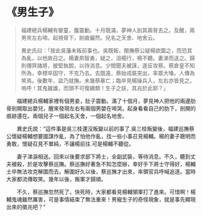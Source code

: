 # 《男生子》

> 福建總兵楊輔有孌童，腹震動。十月既滿，夢神人剖其兩脅去之。及醒，兩男夾左右啼。起視脅下，剖痕儼然。兒名之天舍、地舍云。
>
> 異史氏曰：「按此吳藩未叛前事也。吳既叛，閩撫蔡公疑楊欲圖之，而恐其為亂，以他故召之。楊妻夙智勇，疑之，沮楊行，楊不聽。妻涕而送之。歸則傳齊諸將，披堅執銳，以待消息。少間聞夫被誅，遂反攻蔡。蔡倉皇不知所為，幸標卒固守，不克乃去。去既遠，蔡始戎裝突出，率眾大嗓。人傳為笑焉。後數年，盜乃就撫。未幾蔡暴亡；臨卒見楊操兵入，左右亦皆見之。嗚呼！其鬼雖雄，而頭不可復續類！生子之妖，其兆於此耶？」

&emsp;&emsp;福建總兵楊輔家裡有個男妾，肚子震動。滿了十個月，夢見神人把他的兩邊肋骨剖開取出嬰兒，醒來發現左右有兩個男嬰在啼哭。起身看看自己的肋下，剖開的痕跡還在。兩個兒子一個起名天舍，一個起名地舍。

&emsp;&emsp;異史氏說：“這件事是吳三桂還沒叛變以前的事了.吳三桂叛變後，福建巡撫蔡公懷疑楊輔想要圖謀作亂，為了怕他作亂，找一些小事召見楊輔。楊的妻子聰明而勇敢，懷疑召見不單純，不讓楊前往.可是楊輔不聽從。

&emsp;&emsp;妻子涕淚相送。回來以後要求部下將士，全副武裝，等待消息。不久，聽到丈夫被殺，於是攻擊蔡巡撫。蔡巡撫好著急不知怎麼辦，幸好手下將士守得好，楊輔士卒無法攻克解圍而去。解圍好久以後，蔡巡撫才出來，率領官兵呼喊追逐。當時大家都流傳取笑。幾年以後，叛軍才歸順。

&emsp;&emsp;不久，蔡巡撫忽然死了。快死時，大家都看見楊輔領軍打了進來。可惜啊！楊輔鬼魂雖然厲害，可是事情結束了無法重來！男寵生子的奇怪現象，就是事先顯現出來的徵兆吧？“
